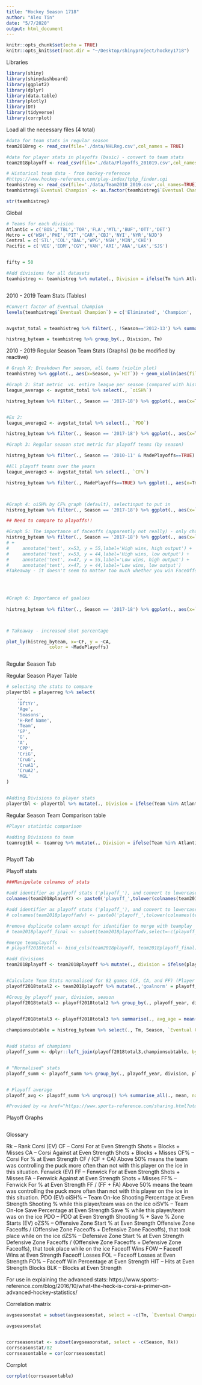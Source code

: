 ```yaml
---
title: "Hockey Season 1718"
author: "Alex Tin"
date: "5/7/2020"
output: html_document
---
```


```r
knitr::opts_chunk$set(echo = TRUE)
knitr::opts_knit$set(root.dir = "~/Desktop/shinyproject/hockey1718")
```


Libraries
```r
library(shiny)
library(shinydashboard)
library(ggplot2)
library(dplyr)
library(data.table)
library(plotly)
library(DT)
library(tidyverse)
library(corrplot)

```

Load all the necessary files (4 total)
```r

#data for team stats in regular season
team2018reg <- read_csv(file='./data/NHLReg.csv',col_names = TRUE)

#data for player stats in playoffs (basic) - convert to team stats
team2018playoff <- read_csv(file='./data/Playoffs_201019.csv',col_names=TRUE)

# Historical team data - from hockey-reference
#https://www.hockey-reference.com/play-index/tpbp_finder.cgi
teamhistreg <- read_csv(file='./data/Team2010_2019.csv',col_names=TRUE)
teamhistreg$`Eventual Champion` <- as.factor(teamhistreg$`Eventual Champion`)

str(teamhistreg)
```

Global

```r
# Teams for each division
Atlantic = c('BOS','TBL','TOR','FLA','MTL','BUF','OTT','DET')
Metro = c('WSH','PHI','PIT','CAR','CBJ','NYI','NYR','NJD')
Central = c('STL','COL','DAL','WPG','NSH','MIN','CHI')
Pacific = c('VEG','EDM','CGY','VAN','ARI','ANA','LAK','SJS')


fifty = 50

#Add divisions for all datasets
teamhistreg <- teamhistreg %>% mutate(., Division = ifelse(Tm %in% Atlantic,'Atlantic', ifelse(Tm %in% Metro, 'Metropolitan', ifelse(Tm %in% Central, 'Central','Pacific'))))



```

2010 - 2019 Team Stats (Tables)

```r
#Convert factor of Eventual Champion
levels(teamhistreg$`Eventual Champion`) = c('Eliminated', 'Champion', 'Runner-up')


avgstat_total = teamhistreg %>% filter(., !Season=='2012-13') %>% summarise_all(., mean)

histreg_byteam = teamhistreg %>% group_by(., Division, Tm)

```

2010 - 2019 Regular Season Team Stats (Graphs) (to be modified by reactive)


```r

# Graph X: Breakdown Per season, all teams (violin plot)
teamhistreg %>% ggplot(., aes(x=Season, y=`HIT`)) + geom_violin(aes(fill=MadePlayoffs))

#Graph 2: Stat metric  vs. entire league per season (compared with historical average(?))
league_average <- avgstat_total %>% select(., `oiSH%`)

histreg_byteam %>% filter(., Season == '2017-18') %>% ggplot(., aes(x=Tm, y=`oiSH%`)) + geom_point(aes(color=MadePlayoffs, shape=Division)) + geom_hline(yintercept= as.integer(league_average)) + theme(axis.text.x = element_text(angle = 90)) + geom_text(aes(label=Tm),nudge_y = 0.5,size=2)


#Ex 2:
league_average2 <- avgstat_total %>% select(., `PDO`)

histreg_byteam %>% filter(., Season == '2017-18') %>% ggplot(., aes(x=Tm, y=`PDO`)) + geom_point(aes(color=MadePlayoffs, shape=Division)) + geom_hline(yintercept= as.integer(league_average2)) + theme(axis.text.x = element_text(angle = 90))

#Graph 3: Regular season stat metric for playoff teams (by season)

histreg_byteam %>% filter(., Season == '2010-11' & MadePlayoffs==TRUE) %>% ggplot(., aes(x=Tm, y=`oiSH%`)) + geom_point(aes(color=factor(`Eventual Champion`))) + geom_hline(yintercept= as.integer(league_average)) + theme(axis.text.x = element_text(angle = 90)) + scale_color_discrete(name="Results", breaks=c('1','2','0'), labels=c('Champion','Runner-up','Eliminated'))

#All playoff teams over the years
league_average3 <- avgstat_total %>% select(., `CF%`)

histreg_byteam %>% filter(., MadePlayoffs==TRUE) %>% ggplot(., aes(x=Tm, y=`CF%`)) + geom_point(aes(color=factor(`Eventual Champion`))) + geom_hline(yintercept= as.integer(league_average3)) + theme(axis.text.x = element_text(angle = 90)) + scale_color_discrete(name="Results", breaks=c('1','2','0'), labels=c('Champion','Runner-up','Eliminated'))



#Graph 4: oiSH% by CF% graph (default), selectinput to put in 
histreg_byteam %>% filter(., Season == '2017-18') %>% ggplot(., aes(x=`dZS%`, y=`CF`)) + geom_point(aes(color=MadePlayoffs, shape=Division)) + theme(axis.text.x = element_text(angle = 90))

## Need to compare to playoffs!!

#Graph 5: The importance of faceoffs (apparently not really) - only change season variable
histreg_byteam %>% filter(., Season == '2017-18') %>% ggplot(., aes(x=`FO%`, y=`CF%`)) + geom_point(aes(color=MadePlayoffs, shape=Division)) + theme(axis.text.x = element_text(angle = 90)) + geom_vline(xintercept=fifty) + geom_hline(yintercept=fifty) + geom_text(aes(label=Tm),nudge_x = 0.4,size=2) 
# +
#     annotate('text', x=53, y = 55,label='High wins, high output') +
#     annotate('text', x=53, y = 44,label='High wins, low output') +
#     annotate('text', x=47, y = 55,label='Low wins, high output') +
#     annotate('text', x=47, y = 44,label='Low wins, low output')
#Takeaway - it doesn't seem to matter too much whether you win FaceOffs


    
    
#Graph 6: Importance of goalies
    
histreg_byteam %>% filter(., Season == '2017-18') %>% ggplot(., aes(x=`oiSV%`, y=`dZS%`)) + geom_point(aes(color=MadePlayoffs, shape=Division)) + theme(axis.text.x = element_text(angle = 90)) + geom_text(aes(label=Tm),nudge_y = 0.5,size=2) + geom_hline(yintercept = 50)



# Takeaway - increased shot percentage 

```



```r


plot_ly(histreg_byteam, x=~CF, y = ~CA,
                color = ~MadePlayoffs)



```






Regular Season Tab

Regular Season Player Table 
```r

# selecting the stats to compare
playertbl = playerreg %>% select(
    .,
    'DftYr',
    'Age',
    'Seasons',
    'H-Ref Name',
    'Team',
    'GP',
    'G',
    'A',
    'CPP',
    'CriG',
    'CruG',
    'CruA1',
    'CruA2',
    'MGL'
)


#Adding Divisions to player stats
playertbl <- playertbl %>% mutate(., Division = ifelse(Team %in% Atlantic,'Atlantic', ifelse(Team %in% Metro, 'Metropolitan', ifelse(Team %in% Central, 'Central','Pacific'))))

```


Regular Season Team Comparison table
```r
#Player statistic comparison

#adding Divisions to team 
teamregtbl <- teamreg %>% mutate(., Division = ifelse(Team %in% Atlantic,'Atlantic', ifelse(Team %in% Metro, 'Metropolitan', ifelse(Team %in% Central, 'Central','Pacific'))))



```


Playoff Tab

Playoff stats
```r
###Manipulate colnames of stats

#add identifier as playoff stats ('playoff_'), and convert to lowercase
colnames(team2018playoff) <- paste0('playoff_',tolower(colnames(team2018playoff)))

#add identifier as playoff stats ('playoff_'), and convert to lowercase
# colnames(team2018playoffadv) <- paste0('playoff_',tolower(colnames(team2018playoffadv)))

#remove duplicate column except for identifier to merge with teamplay
# team2018playoff_final <- subset(team2018playoffadv,select=-c(playoff_rk,playoff_x3, playoff_player,playoff_age,playoff_tm,playoff_pos,playoff_gp))

#merge teamplayoffs
# playoff2018total <- bind_cols(team2018playoff, team2018playoff_final)

#add divisions
team2018playoff <- team2018playoff %>% mutate(., division = ifelse(playoff_tm %in% Atlantic,'Atlantic', ifelse(playoff_tm %in% Metro, 'Metropolitan', ifelse(playoff_tm %in% Central, 'Central','Pacific'))))


#Calculate Team Stats normalised for 82 games (CF, CA, and FF) (Player level)
playoff2018total2 <- team2018playoff %>% mutate(.,'goalnorm' = playoff_g/playoff_gp, 'shotsnorm' = playoff_cf/playoff_gp, 'CFnorm'=playoff_cf/playoff_gp, 'CAnorm'=playoff_ca/playoff_gp, 'FFnorm'=playoff_ff/playoff_gp, 'hitnorm' = playoff_hit/playoff_gp, 'blknorm' = playoff_blk/playoff_gp)

#Group_by playoff year, division, season
playoff2018total3 <- playoff2018total2 %>% group_by(., playoff_year, division, playoff_tm) %>% mutate(., tot_gp = max(playoff_gp))

 
playoff2018total3 <- playoff2018total3 %>% summarise(., avg_age = mean(playoff_age), tot_goal = sum(goalnorm), tot_shots = sum(shotsnorm, na.rm = T), tot_blocks = sum(blknorm), tot_hits = sum(hitnorm), totnorm_cf = sum(CFnorm), totnorm_ca = sum(CAnorm), totnorm_ff = sum(FFnorm), shot_pct = mean(`playoff_oish%`, na.rm=T), tot_dzs = mean(`playoff_dzs%`, na.rm = T),tot_ozs = mean(`playoff_ozs%`, na.rm = T))

championsubtable = histreg_byteam %>% select(., Tm, Season, `Eventual Champion`)


#add status of champions
playoff_summ <- dplyr::left_join(playoff2018total3,championsubtable, by=c('playoff_year'='Season','playoff_tm'='Tm'))


# "Normalised" stats
playoff_summ <- playoff_summ %>% group_by(., playoff_year, division, playoff_tm, `Eventual Champion`) %>% select(.,playoff_year, division, playoff_tm, `Eventual Champion`, avg_age,tot_goal, tot_shots, tot_blocks,tot_hits,totnorm_cf,totnorm_ca,totnorm_ff,shot_pct,tot_dzs,tot_ozs)


# Playoff average
playoff_avg <- playoff_summ %>% ungroup() %>% summarise_all(., mean, na.rm=T)

#Provided by <a href="https://www.sports-reference.com/sharing.html?utm_source=direct&utm_medium=Share&utm_campaign=ShareTool">Hockey-Reference.com</a>: <a href="https://www.hockey-reference.com/leagues/NHL_2018.html?sr&utm_source=direct&utm_medium=Share&utm_campaign=ShareTool#stats_adv">View Original Table</a><br>Generated 5/8/2020.
```

Playoff Graphs

```r






```








Glossary

Rk -- Rank
Corsi (EV)
CF -- Corsi For at Even Strength
Shots + Blocks + Misses
CA -- Corsi Against at Even Strength
Shots + Blocks + Misses
CF% -- Corsi For % at Even Strength
CF / (CF + CA)
Above 50% means the team was controlling the
puck more often than not with this player on the
ice in this situation.
Fenwick (EV)
FF -- Fenwick For at Even Strength
Shots + Misses
FA -- Fenwick Against at Even Strength
Shots + Misses
FF% -- Fenwick For % at Even Strength
FF / (FF + FA)
Above 50% means the team was controlling the
puck more often than not with this player on the
ice in this situation.
PDO (EV)
oiSH% -- Team On-Ice Shooting Percentage at Even Strength
Shooting % while this player/team was on the ice
oiSV% -- Team On-Ice Save Percentage at Even Strength
Save % while this player/team was on the ice
PDO -- PDO at Even Strength
Shooting % + Save %
Zone Starts (EV)
oZS% -- Offensive Zone Start % at Even Strength
Offensive Zone Faceoffs / (Offensive Zone Faceoffs + Defensive Zone Faceoffs),
that took place while on the ice
dZS% -- Defensive Zone Start % at Even Strength
Defensive Zone Faceoffs / (Offensive Zone Faceoffs + Defensive Zone Faceoffs),
that took place while on the ice
Faceoff Wins
FOW -- Faceoff Wins at Even Strength
Faceoff Losses
FOL -- Faceoff Losses at Even Strength
FO% -- Faceoff Win Percentage at Even Strength
HIT -- Hits at Even Strength
Blocks
BLK -- Blocks at Even Strength


For use in explaining the advanced stats:
https://www.sports-reference.com/blog/2016/10/what-the-heck-is-corsi-a-primer-on-advanced-hockey-statistics/










Correlation matrix

```r

avgseasonstat = subset(avgseasonstat, select = -c(Tm, `Eventual Champion`))

avgseasonstat


corrseasonstat <- subset(avgseasonstat, select = -c(Season, Rk))
corrseasonstat/82
corrseasontable = cor(corrseasonstat)

```


Corrplot

```r

corrplot(corrseasontable)


```









